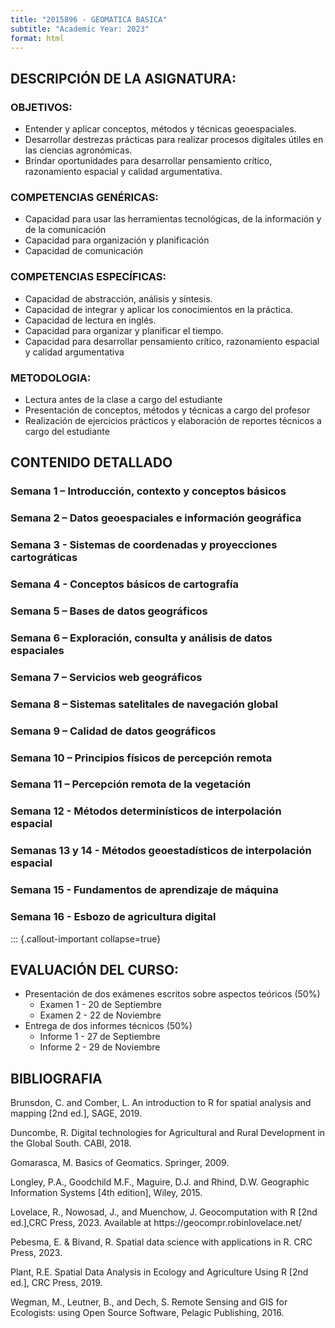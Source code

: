 ```yaml
---
title: "2015896 - GEOMATICA BASICA"
subtitle: "Academic Year: 2023"
format: html
---
```


## DESCRIPCIÓN DE LA ASIGNATURA:
::: {.callout-important collapse=false}
### OBJETIVOS:
- Entender y aplicar conceptos, métodos y técnicas geoespaciales.
- Desarrollar destrezas prácticas para realizar procesos digitales útiles en las ciencias agronómicas.
- Brindar oportunidades para desarrollar pensamiento crítico, razonamiento espacial y calidad argumentativa.

### COMPETENCIAS GENÉRICAS: 
- Capacidad para usar las herramientas tecnológicas, de la información y de la comunicación
- Capacidad para organización y planificación
- Capacidad de comunicación

### COMPETENCIAS ESPECÍFICAS:
- Capacidad de abstracción, análisis y síntesis.
- Capacidad de integrar y aplicar los conocimientos en la práctica.
- Capacidad de lectura en inglés.
- Capacidad para organizar y planificar el tiempo.
- Capacidad para desarrollar pensamiento crítico, razonamiento espacial y calidad argumentativa

### METODOLOGIA:
-	Lectura antes de la clase a cargo del estudiante
-   Presentación de conceptos, métodos y técnicas a cargo del profesor
-	Realización de ejercicios prácticos y elaboración de reportes técnicos a cargo  del estudiante
:::


## CONTENIDO DETALLADO 

::: {.callout-important collapse=true}


### Semana 1 –  Introducción, contexto y conceptos básicos

### Semana 2 –  Datos geoespaciales e información geográfica

### Semana 3 -  Sistemas de coordenadas y proyecciones cartográticas

### Semana 4 - Conceptos básicos de cartografía

### Semana 5 – Bases de datos geográficos

### Semana 6 – Exploración, consulta y análisis de datos espaciales

### Semana 7 –  Servicios web geográficos

### Semana 8 –  Sistemas satelitales de navegación global

### Semana 9 – Calidad de datos geográficos

### Semana 10 – Principios físicos de percepción remota

### Semana 11 – Percepción remota de la vegetación

### Semana 12 - Métodos determinísticos de interpolación espacial

### Semanas 13 y 14 - Métodos geoestadísticos de interpolación espacial

### Semana 15 - Fundamentos de aprendizaje de máquina

### Semana 16 - Esbozo de agricultura digital
:::

::: {.callout-important collapse=true}


## EVALUACIÓN DEL CURSO: 

::: {.callout-important collapse=false}

-	Presentación de dos exámenes escritos sobre aspectos teóricos (50%)
    - Examen 1 - 20 de Septiembre
    - Examen 2 - 22 de Noviembre
-	Entrega de dos informes técnicos  (50%)
    - Informe 1 - 27 de Septiembre
    - Informe 2 - 29 de Noviembre

:::

## BIBLIOGRAFIA

::: {.callout-important collapse=true}

Brunsdon, C. and Comber, L. An introduction to R for spatial analysis and mapping [2nd ed.], SAGE, 2019.

Duncombe, R. Digital technologies for Agricultural and Rural Development in the Global South. CABI, 2018.

Gomarasca, M. Basics of Geomatics. Springer, 2009.

Longley, P.A., Goodchild M.F., Maguire, D.J. and Rhind, D.W. Geographic Information Systems [4th edition], Wiley, 2015.

Lovelace, R., Nowosad, J., and Muenchow, J. Geocomputation with R [2nd ed.],CRC Press, 2023. Available at https://geocompr.robinlovelace.net/

Pebesma, E. & Bivand, R. Spatial data science with applications in R. CRC Press, 2023.

Plant, R.E. Spatial Data Analysis in Ecology and Agriculture Using R [2nd ed.], CRC Press, 2019.

Wegman, M., Leutner, B., and Dech, S. Remote Sensing and GIS for Ecologists: using Open Source Software, Pelagic Publishing, 2016.



:::
